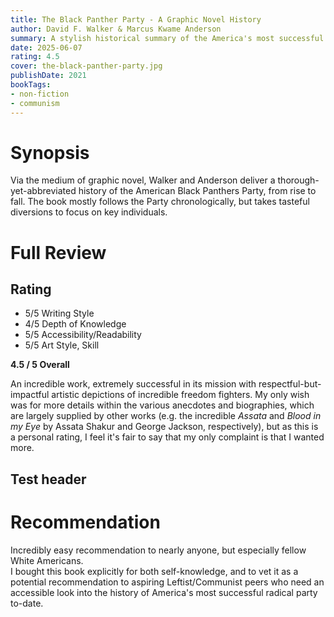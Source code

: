 ```yaml
---
title: The Black Panther Party - A Graphic Novel History
author: David F. Walker & Marcus Kwame Anderson
summary: A stylish historical summary of the America's most successful radical party.
date: 2025-06-07
rating: 4.5
cover: the-black-panther-party.jpg
publishDate: 2021
bookTags: 
- non-fiction
- communism
---
```


# Synopsis

Via the medium of graphic novel, Walker and Anderson deliver a thorough-yet-abbreviated history of the American Black Panthers Party, from rise to fall. The book mostly follows the Party chronologically, but takes tasteful diversions to focus on key individuals.

# Full Review

## Rating 

- 5/5 Writing Style
- 4/5 Depth of Knowledge
- 5/5 Accessibility/Readability
- 5/5 Art Style, Skill

<span className="text-2xl">**4.5 / 5 Overall**</span>

An incredible work, extremely successful in its mission with respectful-but-impactful artistic depictions of incredible freedom fighters. My only wish was for more details within the various anecdotes and biographies, which are largely supplied by other works (e.g. the incredible *Assata* and *Blood in my Eye* by Assata Shakur and George Jackson, respectively), but as this is a personal rating, I feel it's fair to say that my only complaint is that I wanted more.

## Test header

# Recommendation
Incredibly easy recommendation to nearly anyone, but especially fellow White Americans.\
I bought this book explicitly for both self-knowledge, and to vet it as a potential recommendation to aspiring Leftist/Communist peers who need an accessible look into the history of America's most successful radical party to-date. <InlineEmoji emoji='triumph' />
